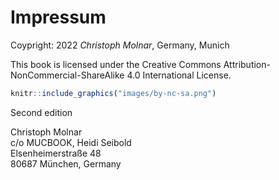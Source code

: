 # Impressum {-}

Coypright: 2022 *Christoph Molnar*, Germany, Munich

This book is licensed under the Creative Commons Attribution-NonCommercial-ShareAlike 4.0 International License.
```r
knitr::include_graphics("images/by-nc-sa.png")
```


Second edition

Christoph Molnar  
c/o MUCBOOK, Heidi Seibold  
Elsenheimerstraße 48  
80687 München, Germany


